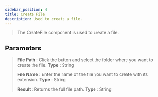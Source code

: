 ---
sidebar_position: 4
title: Create File
description: Used to create a file.
---
> The CreateFile component is used to create a file.

## Parameters

> **File Path** : Click the button and select the folder where you want to create the file. **Type** : String
>
> **File Name** : Enter the name of the file you want to create with its extension. **Type** : String
>
> **Result** : Returns the full file path. **Type** : String
